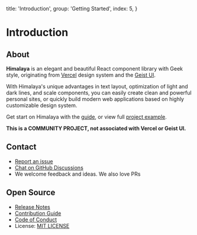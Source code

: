 
  title: 'Introduction',
  group: 'Getting Started',
  index: 5,
}

# Introduction

## About

**Himalaya** is an elegant and beautiful React component library with Geek style,
originating from [Vercel](https://vercel.com?utm_source=geist-ui&utm_campaign=oss) design system and the [Geist UI](https://geist-ui.dev/).

With Himalaya's unique advantages in text layout, optimization of light and dark lines, and scale components,
you can easily create clean and powerful personal sites, or quickly build modern web applications based on highly customizable design system.

Get start on Himalaya with the [guide](/guide/installation),
or view full [project example](https://github.com/red-ninjas/landing-page).

<Note label="" type="warning">
  <b>This is a COMMUNITY PROJECT, not associated with Vercel or Geist UI.</b>
</Note>

## Contact

- [Report an issue](https://github.com/red-ninjas/himalaya-ui/issues/new)
- [Chat on GitHub Discussions](https://github.com/red-ninjas/himalaya-ui/discussions)
- We welcome feedback and ideas. We also love PRs

## Open Source

- [Release Notes](https://github.com/red-ninjas/himalaya-ui/releases)
- [Contribution Guide](https://github.com/red-ninjas/himalaya-ui/blob/master/docs/CONTRIBUTING.md)
- [Code of Conduct](https://github.com/red-ninjas/himalaya-ui/blob/master/docs/CODE_OF_CONDUCT.md)
- License: [MIT LICENSE](https://github.com/red-ninjas/himalaya-ui/blob/master/LICENSE)
